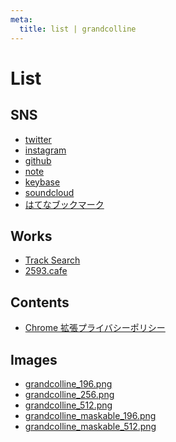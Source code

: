 ```yaml
---
meta:
  title: list | grandcolline
---
```


<div className="content">

# List

## SNS

- [twitter](https://twitter.com/grandcolline)
- [instagram](https://www.instagram.com/grandcolline)
- [github](https://github.com/grandcolline/)
- [note](https://note.com/grandcolline/)
- [keybase](https://keybase.io/grandcolline/)
- [soundcloud](https://soundcloud.com/grandcolline/)
- [はてなブックマーク](https://b.hatena.ne.jp/grandcolline/bookmark)

## Works

- [Track Search](https://track.grandcolline.com)
- [2593.cafe](https://www.2593.cafe)

## Contents

- [Chrome 拡張プライバシーポリシー](/contents/policy-for-chrome-extention)

## Images

- [grandcolline_196.png](/img/icons/grandcolline_196.png)
- [grandcolline_256.png](/img/icons/grandcolline_256.png)
- [grandcolline_512.png](/img/icons/grandcolline_512.png)
- [grandcolline_maskable_196.png](/img/icons/grandcolline_maskable_196.png)
- [grandcolline_maskable_512.png](/img/icons/grandcolline_maskable_512.png)

</div>
